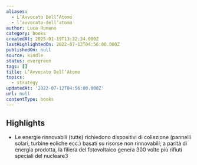 ```yaml
---
aliases:
  - L’Avvocato Dell’Atomo
  - l’avvocato-dell’atomo
author: Luca Romano
category: books
createdAt: 2025-01-19T13:32:34.000Z
lastHighlightedOn: 2022-07-12T04:56:00.000Z
publishedOn: null
source: kindle
status: evergreen
tags: []
title: L’Avvocato Dell’Atomo
topics:
  - strategy
updatedAt: '2022-07-12T04:56:00.000Z'
url: null
contentType: books
---
```

## Highlights

- Le energie rinnovabili (tutte) richiedono dispositivi di collezione (pannelli solari, turbine eoliche ecc.) basati su risorse non rinnovabili; a parità di energia prodotta, la filiera del fotovoltaico genera 300 volte più rifiuti speciali del nucleare3

